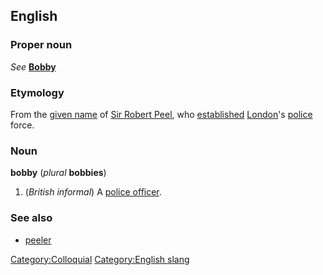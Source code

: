 ==English==
===Proper noun===
''See'' '''[[Bobby]]'''

===Etymology===
From the [[given name]] of [[w:Robert Peel|Sir Robert Peel]], who [[establish]]ed [[London]]'s [[police]] force.

===Noun===
'''bobby''' (''plural'' '''bobbies''')

#(''British informal'') A [[police officer]].

===See also===
*[[peeler]]

[[Category:Colloquial]]
[[Category:English slang]]